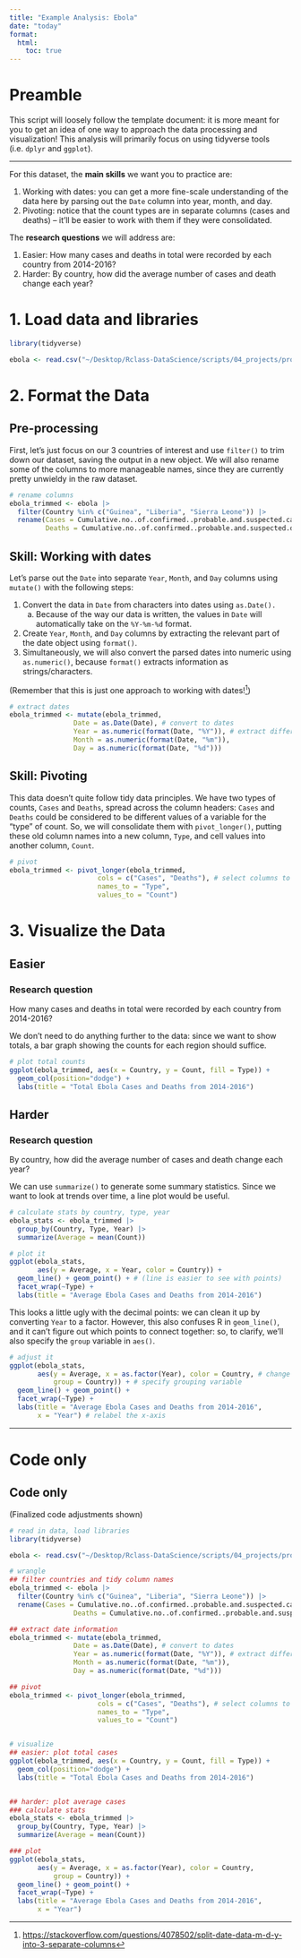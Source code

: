 ```yaml
---
title: "Example Analysis: Ebola"
date: "today"
format: 
  html:
    toc: true
---
```


# Preamble

This script will loosely follow the template document: it is more meant for you to get an idea of one way to approach the data processing and visualization! This analysis will primarily focus on using tidyverse tools (i.e. `dplyr` and `ggplot`).

------------------------------------------------------------------------

For this dataset, the **main skills** we want you to practice are:

1.  Working with dates: you can get a more fine-scale understanding of the data here by parsing out the `Date` column into year, month, and day.
2.  Pivoting: notice that the count types are in separate columns (cases and deaths) -- it'll be easier to work with them if they were consolidated.

The **research questions** we will address are:

1.  Easier: How many cases and deaths in total were recorded by each country from 2014-2016?
2.  Harder: By country, how did the average number of cases and death change each year?

# 1. Load data and libraries

```r
library(tidyverse)

ebola <- read.csv("~/Desktop/Rclass-DataScience/scripts/04_projects/project-day-2_files/datasets/ebola.csv", header = TRUE, sep = ",")
```

# 2. Format the Data

## Pre-processing

First, let's just focus on our 3 countries of interest and use `filter()` to trim down our dataset, saving the output in a new object. We will also rename some of the columns to more manageable names, since they are currently pretty unwieldy in the raw dataset.

```r
# rename columns
ebola_trimmed <- ebola |>
  filter(Country %in% c("Guinea", "Liberia", "Sierra Leone")) |>
  rename(Cases = Cumulative.no..of.confirmed..probable.and.suspected.cases,
         Deaths = Cumulative.no..of.confirmed..probable.and.suspected.deaths)
```

## Skill: Working with dates

Let's parse out the `Date` into separate `Year`, `Month`, and `Day` columns using `mutate()` with the following steps:

1.  Convert the data in `Date` from characters into dates using `as.Date().`
    a.  Because of the way our data is written, the values in `Date` will automatically take on the `%Y-%m-%d` format.
2.  Create `Year`, `Month`, and `Day` columns by extracting the relevant part of the date object using `format()`.
3.  Simultaneously, we will also convert the parsed dates into numeric using `as.numeric()`, because `format()` extracts information as strings/characters.

(Remember that this is just one approach to working with dates![^example-ebola-1])

[^example-ebola-1]: <https://stackoverflow.com/questions/4078502/split-date-data-m-d-y-into-3-separate-columns>

```r
# extract dates
ebola_trimmed <- mutate(ebola_trimmed,
                Date = as.Date(Date), # convert to dates
                Year = as.numeric(format(Date, "%Y")), # extract different parts of the date
                Month = as.numeric(format(Date, "%m")),
                Day = as.numeric(format(Date, "%d")))
```

## Skill: Pivoting

This data doesn't quite follow tidy data principles. We have two types of counts, `Cases` and `Deaths`, spread across the column headers: `Cases` and `Deaths` could be considered to be different values of a variable for the "type" of count. So, we will consolidate them with `pivot_longer()`, putting these old column names into a new column, `Type`, and cell values into another column, `Count`.

```r
# pivot
ebola_trimmed <- pivot_longer(ebola_trimmed,
                      cols = c("Cases", "Deaths"), # select columns to be pivoted
                      names_to = "Type",
                      values_to = "Count")
```

# 3. Visualize the Data

## Easier

::: callout-note
### Research question

How many cases and deaths in total were recorded by each country from 2014-2016?
:::

We don't need to do anything further to the data: since we want to show totals, a bar graph showing the counts for each region should suffice.

```r
# plot total counts
ggplot(ebola_trimmed, aes(x = Country, y = Count, fill = Type)) +
  geom_col(position="dodge") +
  labs(title = "Total Ebola Cases and Deaths from 2014-2016")
```

## Harder

::: callout-note
### Research question

By country, how did the average number of cases and death change each year?
:::

We can use `summarize()` to generate some summary statistics. Since we want to look at trends over time, a line plot would be useful.

```r
# calculate stats by country, type, year
ebola_stats <- ebola_trimmed |>
  group_by(Country, Type, Year) |>
  summarize(Average = mean(Count))

# plot it
ggplot(ebola_stats, 
       aes(y = Average, x = Year, color = Country)) +
  geom_line() + geom_point() + # (line is easier to see with points)
  facet_wrap(~Type) +
  labs(title = "Average Ebola Cases and Deaths from 2014-2016")
```

This looks a little ugly with the decimal points: we can clean it up by converting `Year` to a factor. However, this also confuses R in `geom_line()`, and it can't figure out which points to connect together: so, to clarify, we'll also specify the `group` variable in `aes()`.

```r
# adjust it
ggplot(ebola_stats, 
       aes(y = Average, x = as.factor(Year), color = Country, # change Year to factor
           group = Country)) + # specify grouping variable
  geom_line() + geom_point() +
  facet_wrap(~Type) +
  labs(title = "Average Ebola Cases and Deaths from 2014-2016",
       x = "Year") # relabel the x-axis
```

------------------------------------------------------------------------

# Code only

::: {.callout-note collapse="true"}
## Code only

(Finalized code adjustments shown)

```r
# read in data, load libraries
library(tidyverse)

ebola <- read.csv("~/Desktop/Rclass-DataScience/scripts/04_projects/project-day-2_files/datasets/ebola.csv", header = TRUE, sep = ",")

# wrangle
## filter countries and tidy column names
ebola_trimmed <- ebola |>
  filter(Country %in% c("Guinea", "Liberia", "Sierra Leone")) |>
  rename(Cases = Cumulative.no..of.confirmed..probable.and.suspected.cases,
                Deaths = Cumulative.no..of.confirmed..probable.and.suspected.deaths)

## extract date information
ebola_trimmed <- mutate(ebola_trimmed,
                Date = as.Date(Date), # convert to dates
                Year = as.numeric(format(Date, "%Y")), # extract different parts of the date
                Month = as.numeric(format(Date, "%m")),
                Day = as.numeric(format(Date, "%d")))

## pivot
ebola_trimmed <- pivot_longer(ebola_trimmed,
                      cols = c("Cases", "Deaths"), # select columns to be pivoted
                      names_to = "Type",
                      values_to = "Count")


# visualize
## easier: plot total cases
ggplot(ebola_trimmed, aes(x = Country, y = Count, fill = Type)) +
  geom_col(position="dodge") +
  labs(title = "Total Ebola Cases and Deaths from 2014-2016")


## harder: plot average cases
### calculate stats
ebola_stats <- ebola_trimmed |>
  group_by(Country, Type, Year) |>
  summarize(Average = mean(Count))

### plot
ggplot(ebola_stats, 
       aes(y = Average, x = as.factor(Year), color = Country,
           group = Country)) +
  geom_line() + geom_point() +
  facet_wrap(~Type) +
  labs(title = "Average Ebola Cases and Deaths from 2014-2016",
       x = "Year")
```
:::
